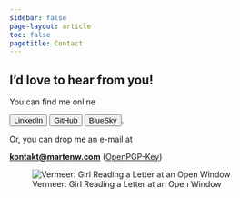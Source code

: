 ```yaml
---
sidebar: false
page-layout: article
toc: false
pagetitle: Contact
---
```


::: grid
::: {.g-col-12 .g-col-lg-6}

# I’d love to hear from you!

You can find me online 

[`<button type="button">LinkedIn</button>`{=html}](https://de.linkedin.com/in/marten-walk)
[`<button type="button">GitHub</button>`{=html}](https://github.com/skriptum)
[`<button type="button">BlueSky</button>`{=html}](https://bsky.app/profile/mwd.bsky.social).


Or, you can drop me an e-mail at

**[kontakt@martenw.com](mailto:kontakt@martenw.com)** ([OpenPGP-Key](https://keys.openpgp.org/vks/v1/by-fingerprint/36B18BB9C27F985832D0D1E70772DABED0FCB0DA))

:::

::: {.g-col-12 .g-col-lg-6}

![Vermeer: Girl Reading a Letter at an Open Window](images/contact.webp){fig-alt="Vermeer: Girl Reading a Letter at an Open Window"}

:::
:::


